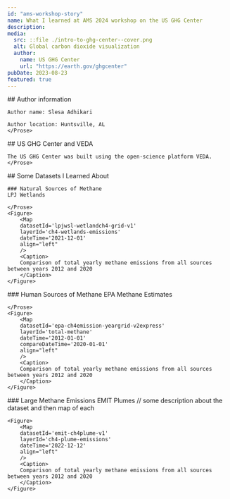 ```yaml
---
id: "ams-workshop-story"
name: What I learned at AMS 2024 workshop on the US GHG Center
description: 
media:
  src: ::file ./intro-to-ghg-center--cover.png
  alt: Global carbon dioxide visualization
  author:
    name: US GHG Center
    url: "https://earth.gov/ghgcenter"
pubDate: 2023-08-23
featured: true
---
```


<Block>
    <Prose>
    ## Author information

    Author name: Slesa Adhikari

    Author location: Huntsville, AL
    </Prose>
</Block>

<Block>
    <Prose>
    ## US GHG Center and VEDA

    The US GHG Center was built using the open-science platform VEDA.
    </Prose>
</Block>

<Block>
    <Prose>
    ## Some Datasets I Learned About

    ### Natural Sources of Methane
    LPJ Wetlands

    </Prose>
    <Figure>
        <Map
        datasetId='lpjwsl-wetlandch4-grid-v1'
        layerId='ch4-wetlands-emissions'
        dateTime='2021-12-01'
        align="left"
        />
        <Caption>
        Comparison of total yearly methane emissions from all sources between years 2012 and 2020
        </Caption>
    </Figure>
</Block>

<Block>
    <Prose>
    ### Human Sources of Methane
    EPA Methane Estimates

    </Prose>
    <Figure>
        <Map
        datasetId='epa-ch4emission-yeargrid-v2express'
        layerId='total-methane'
        dateTime='2012-01-01'
        compareDateTime='2020-01-01'
        align="left"
        />
        <Caption>
        Comparison of total yearly methane emissions from all sources between years 2012 and 2020
        </Caption>
    </Figure>
</Block>

<Block>
    <Prose>
    ### Large Methane Emissions
    EMIT Plumes
    // some description about the dataset and then map of each
    </Prose>

    <Figure>
        <Map
        datasetId='emit-ch4plume-v1'
        layerId='ch4-plume-emissions'
        dateTime='2022-12-12'
        align="left"
        />
        <Caption>
        Comparison of total yearly methane emissions from all sources between years 2012 and 2020
        </Caption>
    </Figure>
</Block>
